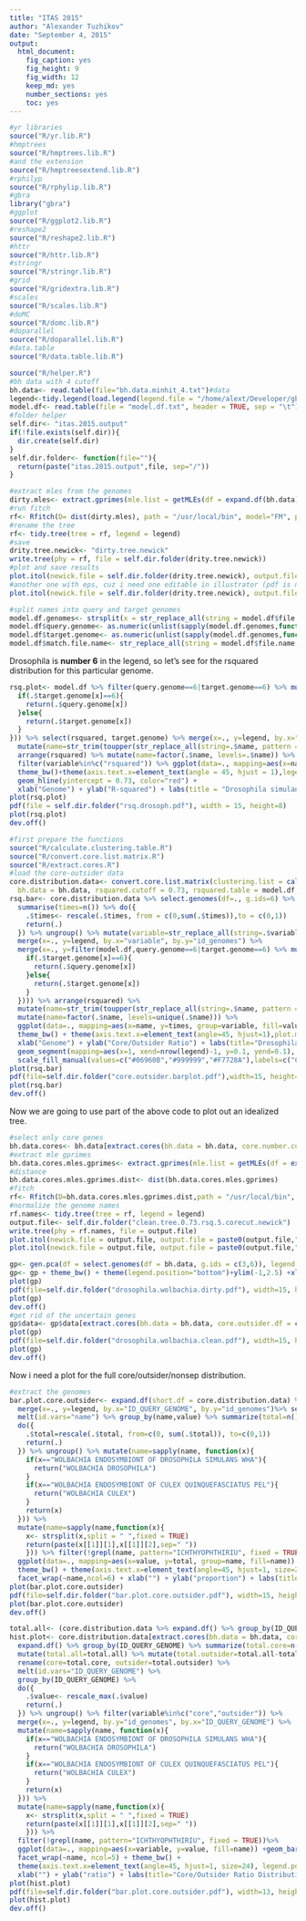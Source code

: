 ```yaml
---
title: "ITAS 2015"
author: "Alexander Tuzhikov"
date: "September 4, 2015"
output: 
  html_document: 
    fig_caption: yes
    fig_height: 9
    fig_width: 12
    keep_md: yes
    number_sections: yes
    toc: yes
---
```



```r
#yr libraries
source("R/yr.lib.R")
#hmptrees
source("R/hmptrees.lib.R")
#and the extension
source("R/hmptreesextend.lib.R")
#rphilyp
source("R/rphylip.lib.R")
#gbra
library("gbra")
#ggplot
source("R/ggplot2.lib.R")
#reshape2
source("R/reshape2.lib.R")
#httr
source("R/httr.lib.R")
#stringr
source("R/stringr.lib.R")
#grid
source("R/gridextra.lib.R")
#scales
source("R/scales.lib.R")
#doMC
source("R/domc.lib.R")
#doparallel
source("R/doparallel.lib.R")
#data.table
source("R/data.table.lib.R")
```

```r
source("R/helper.R")
#bh data with 4 cutoff
bh.data<- read.table(file="bh.data.minhit_4.txt")#data
legend<-tidy.legend(load.legend(legend.file = "/home/alext/Developer/gbra/inst/extradata/legend.csv",sep = "\t")) #legend
model.df<- read.table(file = "model.df.txt", header = TRUE, sep = "\t")#model descriptions
#folder helper
self.dir<- "itas.2015.output"
if(!file.exists(self.dir)){
  dir.create(self.dir)
}
self.dir.folder<- function(file=""){
  return(paste("itas.2015.output",file, sep="/"))
}
```

```r
#extract mles from the genomes
dirty.mles<- extract.gprimes(mle.list = getMLEs(df = expand.df(bh.data)))
#run fitch
rf<- Rfitch(D= dist(dirty.mles), path = "/usr/local/bin", model="FM", power=2, negative=TRUE, global=FALSE,random.order=FALSE, root=FALSE, quiet=TRUE)
#rename the tree
rf<- tidy.tree(tree = rf, legend = legend)
#save
drity.tree.newick<- "dirty.tree.newick"
write.tree(phy = rf, file = self.dir.folder(drity.tree.newick))
#plot and save results
plot.itol(newick.file = self.dir.folder(drity.tree.newick), output.file = self.dir.folder(paste0(drity.tree.newick,".pdf")))
#another one with eps, cuz i need one editable in illustrator (pdf is not in the case of iTOL)
plot.itol(newick.file = self.dir.folder(drity.tree.newick), output.file = self.dir.folder(paste0(drity.tree.newick,".eps")),format = "eps", font.size = 120)
```

```r
#split names into query and target genomes
model.df.genomes<- strsplit(x = str_replace_all(string = model.df$file.name, pattern = "\\.rda", replacement = ""), split = "_", fixed = TRUE)
model.df$query.genome<- as.numeric(unlist(sapply(model.df.genomes,function(x){return(x[[1]])})))
model.df$target.genome<- as.numeric(unlist(sapply(model.df.genomes,function(x){return(x[[2]])})))
model.df$match.file.name<- str_replace_all(string = model.df$file.name, pattern = "rda", replacement = "txt.match")
```

Drosophila is **number 6** in the legend, so let's see for the rsquared distribution for this particular genome.

```r
rsq.plot<- model.df %>% filter(query.genome==6|target.genome==6) %>% mutate(target.genome=sapply(1:length(.$target.genome), function(x){
  if(.$target.genome[x]==6){
    return(.$query.genome[x])
  }else{
    return(.$target.genome[x])
  }
})) %>% select(rsquared, target.genome) %>% merge(x=., y=legend, by.x="target.genome", by.y="id_genomes") %>%
  mutate(name=str_trim(toupper(str_replace_all(string=.$name, pattern = "\\.fasta|_|complete_genome|chromosome", replacement=" ")))) %>% 
  arrange(rsquared) %>% mutate(name=factor(.$name, levels=.$name)) %>% melt(id.vars="name") %>%
  filter(variable%in%c("rsquared")) %>% ggplot(data=., mapping=aes(x=name, y=value, group=variable, color=variable))+geom_point()+geom_smooth()+
  theme_bw()+theme(axis.text.x=element_text(angle = 45, hjust = 1),legend.position="none", plot.margin = unit(c(1, 1, 3, 2), "cm"), axis.title.x=element_text(vjust=1)) + 
  geom_hline(yintercept = 0.73, color="red") + 
  xlab("Genome") + ylab("R-squared") + labs(title = "Drosophila simulans models R-squared values")
plot(rsq.plot)
pdf(file = self.dir.folder("rsq.drosoph.pdf"), width = 15, height=8)
plot(rsq.plot)
dev.off()
```

```r
#first prepare the functions
source("R/calculate.clustering.table.R")
source("R/convert.core.list.matrix.R")
source("R/extract.cores.R")
#load the core-outsider data
core.distribution.data<- convert.core.list.matrix(clustering.list = calculate.clustering.table(
  bh.data = bh.data, rsquared.cutoff = 0.73, rsquared.table = model.df, legend = legend, processors = 4), legend = legend)
rsq.bar<- core.distribution.data %>% select.genomes(df=., g.ids=6) %>% mutate(id=rownames(.)) %>% melt(id.vars="id") %>% group_by(variable,value) %>%
  summarise(times=n()) %>% do({
    .$times<- rescale(.$times, from = c(0,sum(.$times)),to = c(0,1))
    return(.)
  }) %>% ungroup() %>% mutate(variable=str_replace_all(string=.$variable, pattern ="X", replacement="")) %>%
  merge(x=., y=legend, by.x="variable", by.y="id_genomes") %>% 
  merge(x=., y=filter(model.df,query.genome==6|target.genome==6) %>% mutate(variable=sapply(1:nrow(.),function(x){
    if(.$target.genome[x]==6){
      return(.$query.genome[x])
    }else{
      return(.$target.genome[x])
    }
  }))) %>% arrange(rsquared) %>% 
  mutate(name=str_trim(toupper(str_replace_all(string=.$name, pattern = "\\.fasta|_|complete_genome|chromosome", replacement=" ")))) %>%
  mutate(name=factor(.$name, levels=unique(.$name))) %>%
  ggplot(data=., mapping=aes(x=name, y=times, group=variable, fill=value, order=value)) +geom_bar(stat="identity") + 
  theme_bw() + theme(axis.text.x=element_text(angle=45, hjust=1),plot.margin = unit(c(1, 1, 1, 4), "cm")) +
  xlab("Genome") + ylab("Core/Outsider Ratio") + labs(title="Drosophila Core/Outsider Gene Classification") +
  geom_segment(mapping=aes(x=1, xend=nrow(legend)-1, y=0.1, yend=0.1), arrow=arrow(length=unit(0.5,"cm")),colour="red") +
  scale_fill_manual(values=c("#06960B","#999999","#F7728A"),labels=c("Core Genes","No Clear Separation","Outsider Genes"), guide=guide_legend(title=""))
plot(rsq.bar)
pdf(file=self.dir.folder("core.outsider.barplot.pdf"),width=15, height=6)
plot(rsq.bar)
dev.off()
```

Now we are going to use part of the above code to plot out an idealized tree.

```r
#select only core genes
bh.data.cores<- bh.data[extract.cores(bh.data = bh.data, core.number.cutoff=5, core.outsider.df = core.distribution.data, processors = 6),]
#extract mle gprimes
bh.data.cores.mles.gprimes<- extract.gprimes(mle.list = getMLEs(df = expand.df(bh.data.cores)))
#distance
bh.data.cores.mles.gprimes.dist<- dist(bh.data.cores.mles.gprimes)
#fitch
rf<- Rfitch(D=bh.data.cores.mles.gprimes.dist,path = "/usr/local/bin", model="FM", power=2, negative=TRUE, global=FALSE,random.order=FALSE, root=FALSE, quiet=TRUE)
#normalize the genome names
rf.names<- tidy.tree(tree = rf, legend = legend)
output.file<- self.dir.folder("clean.tree.0.73.rsq.5.corecut.newick")
write.tree(phy = rf.names, file = output.file)
plot.itol(newick.file = output.file, output.file = paste0(output.file,".pdf"))
plot.itol(newick.file = output.file, output.file = paste0(output.file,".eps"), format = "eps", font.size = 120)
```

```r
gp<- gen.pca(df = select.genomes(df = bh.data, g.ids = c(3,6)), legend = legend, g.ids = c(3, 6), circle = TRUE)
gp<- gp + theme_bw() + theme(legend.position="bottom")+ylim(-1,2.5) +xlim(-2.1, 0.8)
plot(gp)
pdf(file=self.dir.folder("drosophila.wolbachia.dirty.pdf"), width=15, height=15)
plot(gp)
dev.off()
#get rid of the uncertain genes
gp$data<- gp$data[extract.cores(bh.data = bh.data, core.outsider.df = core.distribution.data, processors = 6, core.number.cutoff = 5),]
plot(gp)
pdf(file=self.dir.folder("drosophila.wolbachia.clean.pdf"), width=15, height=15)
plot(gp)
dev.off()
```

Now i need a plot for the full core/outsider/nonsep distribution.

```r
#extract the genomes
bar.plot.core.outsider<- expand.df(short.df = core.distribution.data) %>% select(-QUERY_ORF_ID) %>% 
  merge(x=., y=legend, by.x="ID_QUERY_GENOME", by.y="id_genomes")%>% select(-ID_QUERY_GENOME) %>%
  melt(id.vars="name") %>% group_by(name,value) %>% summarize(total=n()) %>% ungroup() %>% group_by(name) %>%
  do({
    .$total=rescale(.$total, from=c(0, sum(.$total)), to=c(0,1))
    return(.)
  }) %>% ungroup() %>% mutate(name=sapply(name, function(x){
    if(x=="WOLBACHIA ENDOSYMBIONT OF DROSOPHILA SIMULANS WHA"){
      return("WOLBACHIA DROSOPHILA")
    }
    if(x=="WOLBACHIA ENDOSYMBIONT OF CULEX QUINQUEFASCIATUS PEL"){
      return("WOLBACHIA CULEX")
    }
    return(x)
  })) %>% 
  mutate(name=sapply(name,function(x){
    x<- strsplit(x,split = " ",fixed = TRUE)
    return(paste(x[[1]][1],x[[1]][2],sep=" "))
    })) %>% filter(!grepl(name, pattern="ICHTHYOPHTHIRIU", fixed = TRUE))%>%
  ggplot(data=., mapping=aes(x=value, y=total, group=name, fill=name)) + geom_bar(stat="identity", position="dodge") +
  theme_bw() + theme(axis.text.x=element_text(angle=45, hjust=1, size=24), legend.position="none", title= element_text(size=32))+
  facet_wrap(~name,ncol=6) + xlab("") + ylab("proportion") + labs(title="Core/Outsider/NoSep Distribution Over Genomes")
plot(bar.plot.core.outsider)
pdf(file=self.dir.folder("bar.plot.core.outsider.pdf"), width=15, height=10)
plot(bar.plot.core.outsider)
dev.off()
```

```r
total.all<- (core.distribution.data %>% expand.df() %>% group_by(ID_QUERY_GENOME) %>% summarize(total.all=n()))$total.all
hist.plot<- core.distribution.data[extract.cores(bh.data = bh.data, core.number.cutoff=5, core.outsider.df = core.distribution.data, processors = 6),] %>%
  expand.df() %>% group_by(ID_QUERY_GENOME) %>% summarize(total.core=n()) %>% ungroup() %>% 
  mutate(total.all=total.all) %>% mutate(total.outsider=total.all-total.core) %>% 
  rename(core=total.core, outsider=total.outsider) %>%
  melt(id.vars="ID_QUERY_GENOME") %>% 
  group_by(ID_QUERY_GENOME) %>% 
  do({
    .$value<- rescale_max(.$value)
    return(.)
  }) %>% ungroup() %>% filter(variable%in%c("core","outsider")) %>%
  merge(x=., y=legend, by.y="id_genomes", by.x="ID_QUERY_GENOME") %>%
  mutate(name=sapply(name, function(x){
    if(x=="WOLBACHIA ENDOSYMBIONT OF DROSOPHILA SIMULANS WHA"){
      return("WOLBACHIA DROSOPHILA")
    }
    if(x=="WOLBACHIA ENDOSYMBIONT OF CULEX QUINQUEFASCIATUS PEL"){
      return("WOLBACHIA CULEX")
    }
    return(x)
  })) %>% 
  mutate(name=sapply(name,function(x){
    x<- strsplit(x,split = " ",fixed = TRUE)
    return(paste(x[[1]][1],x[[1]][2],sep=" "))
    })) %>% 
  filter(!grepl(name, pattern="ICHTHYOPHTHIRIU", fixed = TRUE))%>%
  ggplot(data=., mapping=aes(x=variable, y=value, fill=name)) +geom_bar(stat="identity", position="dodge") +
  facet_wrap(~name, ncol=5) + theme_bw() + 
  theme(axis.text.x=element_text(angle=45, hjust=1, size=24), legend.position="none", axis.title=element_text(size=28),plot.title=element_text(size=34)) +
  xlab("") + ylab("ratio") + labs(title="Core/Outsider Ratio Distribution Over Genomes")
plot(hist.plot)
pdf(file=self.dir.folder("bar.plot.core.outsider.pdf"), width=13, height=10)
plot(hist.plot)
dev.off()
``` 















